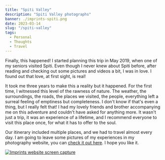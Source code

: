 ```yaml
---
title: "Spiti Valley"
description: "Spiti Valley photographs"
banner: ./imprints-spiti.png
date: 2023-03-14
slug: "/spiti-valley"
tags:
  - Personal
  - Thoughts
  - Travel
---
```


Finally, this happened! I started planning this trip in May 2019, when one of my seniors visited Spiti. Even though I never knew about Spiti before, after reading and checking out some pictures and videos a bit, I was in love. I found out that love, at first sight, is real!

It took me three years to make this a reality but it happened. For the first time, I witnessed this level of the rawness of nature. The weather, the surroundings, the roads, the places we visited, the people, everything left a surreal feeling of emptiness but completeness. I don't know if that's even a thing, but I really felt that!
I had my lovely friends and brother accompanying me on this adventure and couldn't have asked for anything more.
It wasn't just a trip, it was an experience of a lifetime, and I recommend everyone to visit this place once, for what it has to offer to the soul.

Our itinerary included multiple places, and we had to travel almost every day. I am going to leave some pictures of my experiences in my photography website, you can <a target="_blank" rel="noreferrer" href="https://imprints.saurabhthakur.dev">check it out here</a>. I hope you like it.

<a target="_blank" rel="noreferrer" href="https://imprints.saurabhthakur.dev">
  <img alt="Imprints website screen capture" src="./imprints-spiti.png" />
</a>
